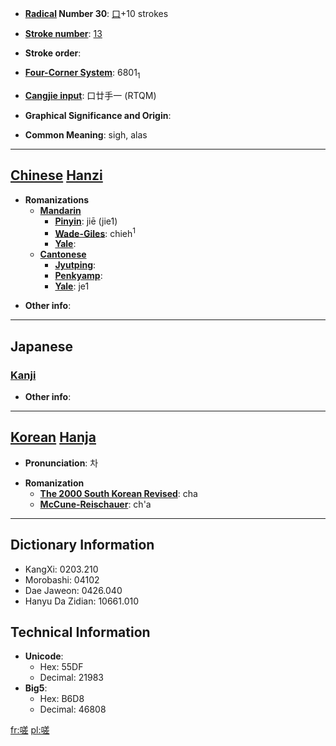 * '''[[Wiktionary:Chinese radical index| Radical]] Number 30''': [[Wiktionary:Chinese radical index 口|口]]+10 strokes

* '''[[Wiktionary:Chinese total strokes index|Stroke number]]''': [[Wiktionary:Chinese total strokes index 13|13]]

* '''Stroke order''': 

* '''[[Wiktionary:Chinese four corner index|Four-Corner System]]''': 6801<sub>1</sub>

* '''[[Wiktionary:Chinese Cangjie index|Cangjie input]]''': 口廿手一 (RTQM)

* '''Graphical Significance and Origin''': 

* '''Common Meaning''': sigh, alas

----

== [[Chinese]] [[Hanzi]] ==

* '''Romanizations'''
** '''[[Mandarin]]'''
*** '''[[Pinyin]]''': jiē (jie1)
*** '''[[Wade-Giles]]''': chieh<sup>1</sup>
*** '''[[Yale]]''': 
** '''[[Cantonese]]'''
*** '''[[Jyutping]]''':
*** '''[[Penkyamp]]''': 
*** '''[[Yale]]''': je1

* '''Other info''': 

----

==Japanese==
===[[Kanji]]===
{{kanji|on readings=[[さ]] (sa), [[しゃ]] (sha)|kun readings=[[あう]] (au), [[なげく]] (nageku)}}

* '''Other info''':  

----

== [[Korean]] [[Hanja]] ==

* '''Pronunciation''': 차

* '''Romanization'''
** '''[[The 2000 South Korean Revised Romanization|The 2000 South Korean Revised]]''': cha
** '''[[McCune-Reischauer]]''': ch'a

----

== Dictionary Information ==

* KangXi: 0203.210
* Morobashi: 04102
* Dae Jaweon: 0426.040
* Hanyu Da Zidian: 10661.010

== Technical Information ==

* '''Unicode''':
** Hex: 55DF
** Decimal: 21983
* '''Big5''':
** Hex: B6D8
** Decimal: 46808

[[fr:嗟]]
[[pl:嗟]]